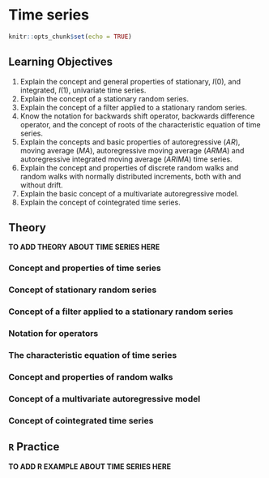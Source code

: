 # Time series {#time-series}

```r
knitr::opts_chunk$set(echo = TRUE)
```

## Learning Objectives {#id-06-learning-objectives}

1. Explain the concept and general properties of stationary, $I(0)$, and integrated, $I(1)$, univariate time series.
2. Explain the concept of a stationary random series.
3. Explain the concept of a filter applied to a stationary random series.
4. Know the notation for backwards shift operator, backwards difference operator, and the concept of roots of the characteristic equation of time series.
5. Explain the concepts and basic properties of autoregressive (_AR_), moving average (_MA_), autoregressive moving average (_ARMA_) and autoregressive integrated moving average (_ARIMA_) time series.
6. Explain the concept and properties of discrete random walks and random walks with normally distributed increments, both with and without drift.
7. Explain the basic concept of a multivariate autoregressive model.
8. Explain the concept of cointegrated time series.

## Theory {#id-06-theory}

**TO ADD THEORY ABOUT TIME SERIES HERE**

### Concept and properties of time series

### Concept of stationary random series

### Concept of a filter applied to a stationary random series

### Notation for operators

### The characteristic equation of time series

### Concept and properties of random walks

### Concept of a multivariate autoregressive model

### Concept of cointegrated time series

## `R` Practice {#id-06-practice}

**TO ADD R EXAMPLE ABOUT TIME SERIES HERE**
